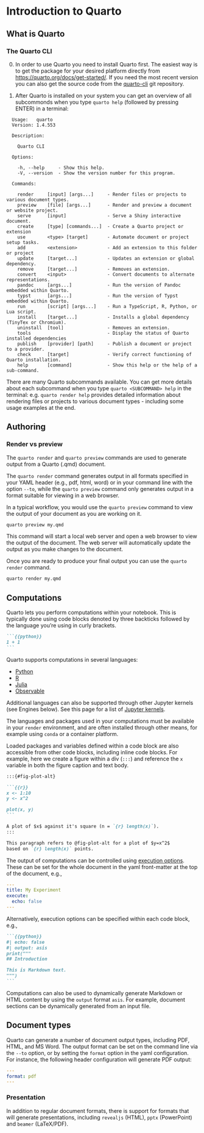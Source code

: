 # Introduction to Quarto

## What is Quarto

### The Quarto CLI

0. In order to use Quarto you need to install Quarto first. The
   easiest way is to get the package for your desired platform
   directly from
   [https://quarto.org/docs/get-started/](https://quarto.org/docs/get-started/).
   If you need the most recent version you can also get the source
   code from the
   [quarto-cli](https://github.com/quarto-dev/quarto-cli) git
   repository.

1. After Quarto is installed on your system you can get an overview of
   all subcommonds when you type `quarto help` (followed by pressing
   ENTER) in a terminal:

```
  Usage:   quarto 
  Version: 1.4.553

  Description:

    Quarto CLI

  Options:

    -h, --help     - Show this help.                            
    -V, --version  - Show the version number for this program.  

  Commands:

    render     [input] [args...]     - Render files or projects to various document types.
    preview    [file] [args...]      - Render and preview a document or website project.  
    serve      [input]               - Serve a Shiny interactive document.                
    create     [type] [commands...]  - Create a Quarto project or extension               
    use        <type> [target]       - Automate document or project setup tasks.          
    add        <extension>           - Add an extension to this folder or project         
    update     [target...]           - Updates an extension or global dependency.         
    remove     [target...]           - Removes an extension.                              
    convert    <input>               - Convert documents to alternate representations.    
    pandoc     [args...]             - Run the version of Pandoc embedded within Quarto.  
    typst      [args...]             - Run the version of Typst embedded within Quarto.   
    run        [script] [args...]    - Run a TypeScript, R, Python, or Lua script.        
    install    [target...]           - Installs a global dependency (TinyTex or Chromium).
    uninstall  [tool]                - Removes an extension.                              
    tools                            - Display the status of Quarto installed dependencies
    publish    [provider] [path]     - Publish a document or project to a provider.       
    check      [target]              - Verify correct functioning of Quarto installation. 
    help       [command]             - Show this help or the help of a sub-command.       
```

There are many Quarto subcommands available. You can get more details
about each subcommand when you type `quarto <SUBCOMMAND> help` in the
terminal: e.g. `quarto render help` provides detailed information
about rendering files or projects to various document types -
including some usage examples at the end.

## Authoring

### Render vs preview

The `quarto render` and `quarto preview` commands are used to generate
output from a Quarto (.qmd) document.

The `quarto render` command generates output in all formats specified
in your YAML header (e.g., pdf, html, word) or in your command line with
the option `--to`, while the `quarto preview` command only generates
output in a format suitable for viewing in a web browser.

In a typical workflow, you would use the `quarto preview` command to
view the output of your document as you are working on it.

```bash
quarto preview my.qmd
```

This command will start a local web server and open a web browser to
view the output of the document. The web server will automatically
update the output as you make changes to the document.

Once you are ready to produce your final output you can use the
`quarto render` command.

```bash
quarto render my.qmd
```

## Computations

Quarto lets you perform computations within your notebook. This is
typically done using code blocks denoted by three backticks followed
by the language you're using in curly brackets.

````.markdown
```{{python}}
1 + 1
```
````

Quarto supports computations in several languages:

- [Python](https://quarto.org/docs/computations/python.html)
- [R](https://quarto.org/docs/computations/r.html)
- [Julia](https://quarto.org/docs/computations/julia.html)
- [Observable](https://quarto.org/docs/computations/ojs.html)

Additional languages can also be supported through other Jupyter
kernels (see Engines below). See this page for a list of [Jupyter
kernels](https://gist.github.com/chronitis/682c4e0d9f663e85e3d87e97cd7d1624).

The languages and packages used in your computations must be available
in your `render` environment, and are often installed through other
means, for example using `conda` or a container platform.

Loaded packages and variables defined within a code block are also
accessible from other code blocks, including inline code blocks. For
example, here we create a figure within a div (`:::`) and reference
the `x` variable in both the figure caption and text body.

````.markdown
:::{#fig-plot-alt}

```{{r}}
x <- 1:10
y <- x^2

plot(x, y)
```

A plot of $x$ against it's square (n = `{r} length(x)`).
:::

This paragraph refers to @fig-plot-alt for a plot of $y=x^2$ 
based on `{r} length(x)` points.
````

The output of computations can be controlled using [execution
options](https://quarto.org/docs/computations/execution-options.html).
These can be set for the whole document in the yaml front-matter at
the top of the document, e.g.,

````.yml
---
title: My Experiment
execute:
  echo: false
---
````

Alternatively, execution options can be specified within each code
block, e.g.,

````.markdown
```{{python}}
#| echo: false
#| output: asis
print("""
## Introduction

This is Markdown text.
""")
```
````

Computations can also be used to dynamically generate Markdown or HTML
content by using the `output` format `asis`. For example, document
sections can be dynamically generated from an input file.

## Document types

Quarto can generate a number of document output types, including PDF,
HTML, and MS Word. The output format can be set on the command line
via the `--to` option, or by setting the `format` option in the yaml
configuration. For instance, the following header configuration will
generate PDF output:

````.yml
---
format: pdf
---
````

### Presentation

In addition to regular document formats, there is support for formats
that will generate presentations, including `revealjs` (HTML), `pptx`
(PowerPoint) and `beamer` (LaTeX/PDF).
